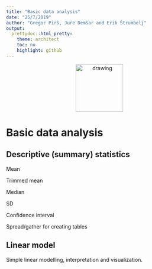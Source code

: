 ```yaml
---
title: "Basic data analysis"
date: "25/7/2019"
author: "Gregor Pirš, Jure Demšar and Erik Štrumbelj"
output:
  prettydoc::html_pretty:
    theme: architect
    toc: no
    highlight: github
---
```



<div style="text-align:center">
  <img src="bstatcomp.png" alt="drawing" width="128"/>
</div>


# Basic data analysis

## Descriptive (summary) statistics

Mean

Trimmed mean

Median

SD

Confidence interval

Spread/gather for creating tables


## Linear model

Simple linear modelling, interpretation and visualization.

